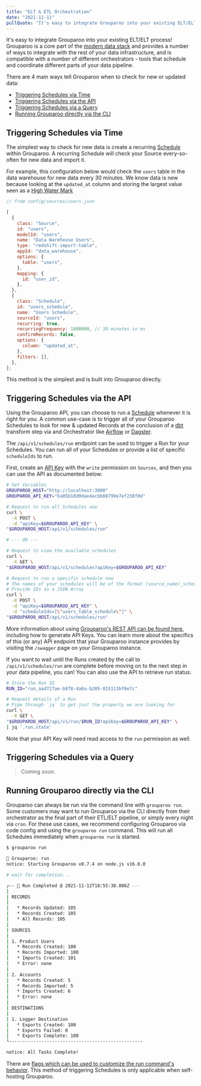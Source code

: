 ```yaml
---
title: "ELT & ETL Orchestration"
date: "2021-11-11"
pullQuote: "It's easy to integrate Grouparoo into your existing ELT/ELT process"
---
```


It's easy to integrate Grouparoo into your existing ELT/ELT process! Grouparoo is a core part of the [modern data stack](/solutions/modern-data-stack) and provides a number of ways to integrate with the rest of your data infrastructure, and is compatible with a number of different orchestrators - tools that schedule and coordinate different parts of your data pipeline.

There are 4 main ways tell Grouparoo when to check for new or updated data:

- [Triggering Schedules via Time](#triggering-schedules-via-time)
- [Triggering Schedules via the API](#triggering-schedules-via-the-api)
- [Triggering Schedules via a Query](#triggering-schedules-via-a-query)
- [Running Grouparoo directly via the CLI](#running-grouparoo-directly-via-the-cli)

## Triggering Schedules via Time

The simplest way to check for new data is create a recurring [Schedule](/docs/getting-started/product-concepts#schedule) within Grouparoo. A recurring Schedule will check your Source every-so-often for new data and import it.

For example, this configuration below would check the `users` table in the data warehouse for new data every 30 minutes. We know data is new because looking at the `updated_at` column and storing the largest value seen as a [High Water Mark](/docs/getting-started/product-concepts#high-watermark)

```js
// from config/sources/users.json

[
  {
    class: "Source",
    id: "users",
    modelId: "users",
    name: "Data Warehouse Users",
    type: "redshift-import-table",
    appId: "data_warehouse",
    options: {
      table: "users",
    },
    mapping: {
      id: "user_id",
    },
  },
  {
    class: "Schedule",
    id: "users_schedule",
    name: "Users Schedule",
    sourceId: "users",
    recurring: true,
    recurringFrequency: 1800000, // 30 minutes in ms
    confirmRecords: false,
    options: {
      column: "updated_at",
    },
    filters: [],
  },
];
```

This method is the simplest and is built into Grouparoo directly.

## Triggering Schedules via the API

Using the Grouparoo API, you can choose to run a [Schedule](/docs/getting-started/product-concepts#schedule) whenever it is right for you. A common use-case is to trigger all of your Grouparoo Schedules to look for new & updated Records at the conclusion of a [dbt](https://www.getdbt.com/) transform step via and Orchestrator like [Airflow](https://airflow.apache.org/) or [Dagster](https://dagster.io/).

The `/api/v1/schedules/run` endpoint can be used to trigger a Run for your Schedules. You can run all of your Schedules or provide a list of specific `scheduleIds` to run.

First, create an [API Key](/docs/getting-started/product-concepts#api-key) with the `write` permission on `Sources`, and then you can use the API as documented below:

```bash
# Set Variables
GROUPAROO_HOST="http://localhost:3000"
GROUPAROO_API_KEY="ba05b18d9dae4acbb08799e7ef238f0d"

# Request to run all Schedules now
curl \
  -X POST \
  -d "apiKey=$GROUPAROO_API_KEY" \
"$GROUPAROO_HOST/api/v1/schedules/run"

# --- OR ---

# Request to view the available schedules
curl \
  -X GET \
"$GROUPAROO_HOST/api/v1/schedules?apiKey=$GROUPAROO_API_KEY"

# Request to run a specific schedule now
# The names of your schedules will be of the format (source_name)_schedule
# Provide IDs as a JSON Array
curl \
  -X POST \
  -d "apiKey=$GROUPAROO_API_KEY" \
  -d "scheduleIds=[\"users_table_schedule\"]" \
"$GROUPAROO_HOST/api/v1/schedules/run"
```

More information about using [Grouparoo's REST API can be found here](/docs/support/rest-api), including how to generate API Keys. You can learn more about the specifics of this (or any) API endpoint that your Grouparoo instance provides by visiting the `/swagger` page on your Grouparoo instance.

If you want to wait until the Runs created by the call to `/api/v1/schedules/run` are complete before moving on to the next step in your data pipeline, you can! You can also use the API to retrieve run status:

```bash
# Store the Run ID
RUN_ID="run_aad727ae-b8f8-4a6a-b205-015113bf0e7c"

# Request details of a Run
# Pipe through `jq` to get just the property we are looking for
curl \
  -X GET \
"$GROUPAROO_HOST/api/v1/run/$RUN_ID?apiKey=$GROUPAROO_API_KEY" \
| jq '.run.state'
```

Note that your API Key will need read access to the `run` permission as well.

## Triggering Schedules via a Query

> Coming soon.

## Running Grouparoo directly via the CLI

Grouparoo can always be run via the command line with `grouparoo run`. Some customers may want to run Grouparoo via the CLI directly from their orchestrator as the final part of their ETL/ELT pipeline, or simply every night via `cron`. For these use cases, we recommend configuring Grouparoo via code config and using the `grouparoo run` command. This will run all Schedules immediately when `grouparoo run` is started.

```bash
$ grouparoo run

🦘 Grouparoo: run
notice: Starting Grouparoo v0.7.4 on node.js v16.8.0

# wait for completion...

┌-- 🦘 Run Completed @ 2021-11-12T18:55:38.806Z ---
|
| RECORDS
|
|   * Records Updated: 105
|   * Records Created: 105
|   * All Records: 105
|
| SOURCES
|
| 1. Product Users
|   * Records Created: 100
|   * Records Imported: 100
|   * Imports Created: 101
|   * Error: none
|
| 2. Accounts
|   * Records Created: 5
|   * Records Imported: 5
|   * Imports Created: 6
|   * Error: none
|
| DESTINATIONS
|
| 1. Logger Destination
|   * Exports Created: 100
|   * Exports Failed: 0
|   * Exports Complete: 100
└--------------------------------------------------

notice: All Tasks Complete!
```

There are [flags which can be used to customize the run command's behavior](/docs/cli/run#run). This method of triggering Schedules is only applicable when self-hosting Grouparoo.
